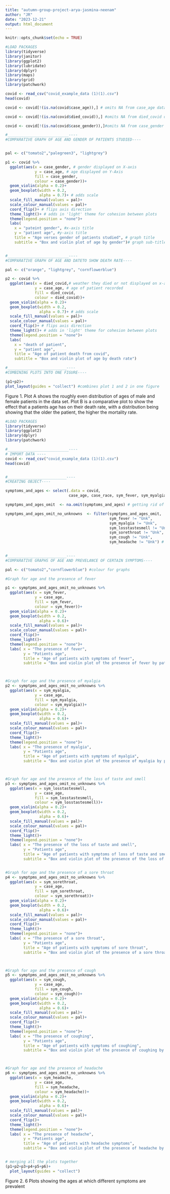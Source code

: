```yaml
---
title: "autumn-group-project-arya-jasmina-neenam"
author: "JR"
date: "2023-12-21"
output: html_document
---
```




```r
knitr::opts_chunk$set(echo = TRUE)
```


```r
#LOAD PACKAGES
library(tidyverse)
library(janitor)
library(ggplot2)
library(lubridate)
library(dplyr)
library(maps)
library(grid)
library(patchwork)

covid <- read_csv("covid_example_data (1)(1).csv")
head(covid)

covid <- covid[!(is.na(covid$case_age)),] # omits NA from case_age data

covid <- covid[!(is.na(covid$died_covid)),] #omits NA from died_covid data

covid <- covid[!(is.na(covid$case_gender)),]#omits NA from case_gender data

#___________________________----
#COMPARATIVE GRAPH OF AGE AND GENDER OF PATIENTS STUDIED----


pal <- c("tomato2","palegreen3", "lightgrey")

p1 <- covid %>% 
  ggplot(aes(x = case_gender, # gender displayed on X-axis
             y = case_age, # age displayed on Y-Axis
             fill = case_gender,
             colour = case_gender))+
  geom_violin(alpha = 0.2)+
  geom_boxplot(width = 0.2,
               alpha = 0.7)+ # adds scale
  scale_fill_manual(values = pal)+ 
  scale_colour_manual(values = pal)+
  coord_flip()+ # flips axis direction
  theme_light()+ # adds in 'light' theme for cohesion between plots
  theme(legend.position = "none")+
  labs(
    x = "pateint gender", #x-axis title
    y = "patient age", #y-axis title
    title = "Age verses gender of patients studied", # graph title
    subtitle = "Box and violin plot of age by gender")# graph sub-title


#___________________________----
#COMPARATIVE GRAPH OF AGE AND DATETO SHOW DEATH RATE----

pal <- c("orange", "lightgrey", "cornflowerblue")

p2 <- covid %>% 
  ggplot(aes(x = died_covid,# weather they died or not displayed on x-axis
             y = case_age, # age of patient recorded
             fill = died_covid,
             colour = died_covid))+
  geom_violin(alpha = 0.2)+
  geom_boxplot(width = 0.2,
               alpha = 0.7)+ # adds scale
  scale_fill_manual(values = pal)+
  scale_colour_manual(values = pal)+
  coord_flip()+ # flips axis direction
  theme_light()+ # adds in 'light' theme for cohesion between plots
  theme(legend.position = "none")+
  labs(
    x = "death of patient",
    y = "patient age",
    title = "Age of patient death from covid",
    subtitle = "Box and violin plot of age by death rate") 

#__________________________----
#COMBINING PLOTS INTO ONE FIGURE----

(p1+p2)+
plot_layout(guides = "collect") #combines plot 1 and 2 in one figure
```

Figure 1. Plot A shows the roughly even distribution of ages of male and female patients in the data set. Plot B is a comparative plot to show the effect that a patients age has on their death rate, with a distribution being showing that the older the patient, the higher the mortality rate.

```r
#LOAD PACKAGES
library(tidyverse)
library(ggplot2)
library(dplyr)
library(patchwork)

#___________________________----
# IMPORT DATA ----
covid <- read_csv("covid_example_data (1)(1).csv")
head(covid)


#__________________________----
#CREATING OBJECT----

symptoms_and_ages <- select(.data = covid, 
                            case_age, case_race, sym_fever, sym_myalgia, sym_losstastesmell, sym_sorethroat, sym_cough, sym_headache) # Creating a data set with all the columns I am interested in

symptpms_and_ages_omit  <- na.omit(symptoms_and_ages) # getting rid of missing variables in the data set 

symptpms_and_ages_omit_no_unknowns  <- filter(symptpms_and_ages_omit, 
                                              sym_fever != "Unk", 
                                              sym_myalgia != "Unk",
                                              sym_losstastesmell != "Unk",
                                              sym_sorethroat != "Unk",
                                              sym_cough != "Unk",
                                              sym_headache != "Unk") # getting rid of the rows containing unknown variables in the data set 
  

#__________________________----
#COMPARATIVE GRAPHS OF AGE AND PREVELANCE OF CERTAIN SYMPTOMS----

pal <- c("tomato2","cornflowerblue") #colour for graphs

#Graph for age and the presence of fever

p1 <- symptpms_and_ages_omit_no_unknowns %>% 
  ggplot(aes(x = sym_fever,
             y = case_age,
             fill = sym_fever,
             colour = sym_fever))+
  geom_violin(alpha = 0.2)+
  geom_boxplot(width = 0.2,
               alpha = 0.6)+ 
  scale_fill_manual(values = pal)+
  scale_colour_manual(values = pal)+
  coord_flip()+  
  theme_light()+
  theme(legend.position = "none")+
  labs( x = "The presence of fever",
        y = "Patients age",
        title = "Age of patients with symptoms of fever",
        subtitle = "Box and violin plot of the presence of fever by patients age")



#Graph for age and the presence of myalgia
p2 <- symptpms_and_ages_omit_no_unknowns %>% 
  ggplot(aes(x = sym_myalgia,
             y = case_age,
             fill = sym_myalgia,
             colour = sym_myalgia))+
  geom_violin(alpha = 0.2)+
  geom_boxplot(width = 0.2,
               alpha = 0.6)+
  scale_fill_manual(values = pal)+
  scale_colour_manual(values = pal)+
  coord_flip()+  
  theme_light()+
  theme(legend.position = "none")+
  labs( x = "The presence of myalgia",
        y = "Patients age",
        title = "Age of patients with symptoms of myalgia",
        subtitle = "Box and violin plot of the presence of myalgia by patients age")



#Graph for age and the presence of the loss of taste and smell
p3 <- symptpms_and_ages_omit_no_unknowns %>% 
  ggplot(aes(x = sym_losstastesmell,
             y = case_age,
             fill = sym_losstastesmell,
             colour = sym_losstastesmell))+
  geom_violin(alpha = 0.2)+
  geom_boxplot(width = 0.2,
               alpha = 0.6)+
  scale_fill_manual(values = pal)+
  scale_colour_manual(values = pal)+
  coord_flip()+  
  theme_light()+
  theme(legend.position = "none")+
  labs( x = "The presence of the loss of taste and smell",
        y = "Patients age",
        title = "Age of patients with symptoms of loss of taste and smell",
        subtitle = "Box and violin plot of the presence of the loss of taste and smell by patients age")


#Graph for age and the presence of a sore throat
p4 <- symptpms_and_ages_omit_no_unknowns %>% 
  ggplot(aes(x = sym_sorethroat,
             y = case_age,
             fill = sym_sorethroat,
             colour = sym_sorethroat))+
  geom_violin(alpha = 0.2)+
  geom_boxplot(width = 0.2,
               alpha = 0.6)+
  scale_fill_manual(values = pal)+
  scale_colour_manual(values = pal)+
  coord_flip()+  
  theme_light()+
  theme(legend.position = "none")+
  labs( x = "The presence of a sore throat",
        y = "Patients age",
        title = "Age of patients with symptoms of sore throat",
        subtitle = "Box and violin plot of the presence of a sore throat by patients age")



#Graph for age and the presence of cough
p5 <- symptpms_and_ages_omit_no_unknowns %>% 
  ggplot(aes(x = sym_cough,
             y = case_age,
             fill = sym_cough,
             colour = sym_cough))+
  geom_violin(alpha = 0.2)+
  geom_boxplot(width = 0.2,
               alpha = 0.6)+
  scale_fill_manual(values = pal)+
  scale_colour_manual(values = pal)+
  coord_flip()+  
  theme_light()+
  theme(legend.position = "none")+
  labs( x = "The presence of coughing",
        y = "Patients age",
        title = "Age of patients with symptoms of coughing",
        subtitle = "Box and violin plot of the presence of coughing by patients age")



#Graph for age and the presence of headache
p6 <- symptpms_and_ages_omit_no_unknowns %>% 
  ggplot(aes(x = sym_headache,
             y = case_age,
             fill = sym_headache,
             colour = sym_headache))+
  geom_violin(alpha = 0.2)+
  geom_boxplot(width = 0.2,
               alpha = 0.6)+
  scale_fill_manual(values = pal)+
  scale_colour_manual(values = pal)+
  coord_flip()+  
  theme_light()+
  theme(legend.position = "none")+
  labs( x = "The presence of headache",
        y = "Patients age",
        title = "Age of patients with headache symptoms",
        subtitle = "Box and violin plot of the presence of headache by patients age")


# merging all the plots together
(p1+p2+p3+p4+p5+p6)+
  plot_layout(guides = "collect")
```

Figure 2. 6 Plots showing the ages at which different symptoms are prevalent


